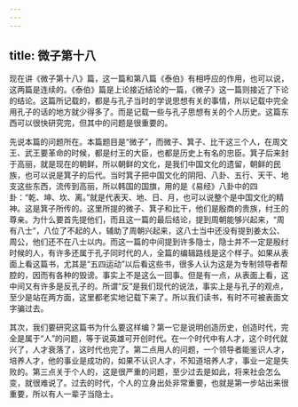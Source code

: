 ```yaml
---
---
---
```

title: 微子第十八
---




现在讲《微子第十八》篇，这一篇和第八篇《泰伯》有相呼应的作用，也可以说，这两篇是连续的。《泰伯》篇是上论接近结论的一篇，《微子》这一篇则接近了下论的结论。这篇所记载的，都是与孔子当时的学说思想有关的事情，所以记载中完全用孔子的话的地方就少得多了。而是记载一些与孔子思想有关的个人历史。这篇东西可以很快研究完，但其中的问题是很重要的。

先说本篇的问题所在。本篇题目是“微子”，而微子、箕子、比干这三个人，在周文王、武王要革命的时候，都是纣王的大臣，也都是历史上有名的忠臣。箕子后来封于高丽，就是现在的朝鲜，所以朝鲜的文化，是我们中国文化的遗留，朝鲜的民族，也可以说是箕子的后代。当时箕子把中国文化的阴阳、八卦、五行、天干、地支这些东西，流传到高丽，所以韩国的国旗，用的是《易经》八卦中的四卦：“乾、坤、坎、离。”就是代表天、地、日、月，也可以说整个是中国文化的精神。这是箕子所传的。这里所提的微子、箕子和比干，他们是殷商的贵族，纣王的尊亲。为什么要首先提他们，而且这一篇的最后结论，提到周朝能够兴起来，“周有八士”，八位了不起的人，辅助了周朝兴起来，这八士当中还没有提到姜太公、周公，他们还不在八士以内。而这一篇的中间提到许多隐士，隐士并不一定是殷纣时候的人，有许多还属于孔子同时代的人，全篇的编辑路线是这个样子。如果从表面上看这篇书，尤其是“五四运动”以后看这些书，很多人认为这是为专制领导者帮腔的，因而有各种的毁谤。事实上不是这么一回事。但是有一点，从表面上看，这中间又有许多是反孔子的。所谓“反”是我们现代的说法，事实上是与孔子的观点，至少是站在两方面，这里都老实地记载下来了。所以我们读书，有时不可被表面文字骗过去。

其次，我们要研究这篇书为什么要这样编？第一它是说明创造历史，创造时代，完全是属于“人”的问题，等于说英雄可开创时代。在一个时代中有人才，这个时代就兴了，人才衰落了，这时代也完了。第二点用人的问题，一个领导者能鉴识人才，培养人才，他的事业是成功的，如果不认识人才，不知道培养人才，事业一定是失败的。第三点关于个人的，这是很严重的问题，至少过去是如此，将来社会怎么变，就很难说了。过去的时代，个人的立身出处非常重要，也就是第一步站出来很重要，所以有人一辈子当隐士。